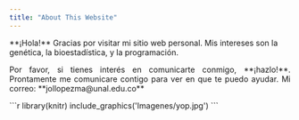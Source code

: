 ```yaml
---
title: "About This Website"
---
```


<div style=»padding: 10px; float: left; width: 45%; text-align: justify;»>**¡Hola!** Gracias por visitar mi sitio web personal. Mis intereses son la genética, la bioestadística, y la programación.

<p align="justify">Por favor, si tienes interés en comunicarte conmigo, **¡hazlo!**. Prontamente me comunicare contigo para ver en que te puedo ayudar.

Mi correo: **jollopezma@unal.edu.co**</div> 


<div style=»padding: 10px; float: right; width: 45%; text-align: justify;»>
```r
library(knitr)
include_graphics('Imagenes/yop.jpg')
```
</div> 